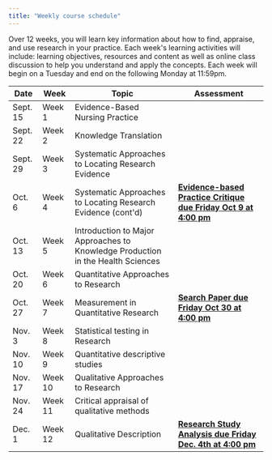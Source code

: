 ```yaml
---
title: "Weekly course schedule"
---
```


Over 12 weeks, you will learn key information about how to find, appraise, and use research in your practice. Each week's learning activities will include: learning objectives, resources and content as well as online class discussion to help you understand and apply the concepts. Each week will begin on a Tuesday and end on the following Monday at 11:59pm.

<table>
  <thead>
    <tr>
      <th>Date</th>
      <th>Week</th>
      <th>Topic</th>
      <th>Assessment</th>
    </tr>
  </thead>
  <tbody>
    <tr>
      <td>Sept. 15</td>
      <td>Week 1</td>
      <td>Evidence-Based Nursing Practice</td>
      <td></td>
    </tr>
    <tr>
      <td>Sept. 22</td>
      <td>Week 2</td>
      <td>Knowledge Translation</td>
      <td></td>
    </tr>
    <tr>
      <td>Sept. 29</td>
      <td>Week 3</td>
      <td>Systematic Approaches to Locating Research Evidence</td>
      <td></td>
    </tr>
    <tr>
      <td>Oct. 6</td>
      <td>Week 4</td>
      <td>Systematic Approaches to Locating Research Evidence (cont'd)</td>
      <td>
        <strong>
          <a
            target="_blank"
            href="https://q.utoronto.ca/courses/113018/assignments/172861"
          >
            Evidence-based Practice Critique due Friday Oct 9 at 4:00 pm
          </a>
        </strong>
      </td>
    </tr>
    <tr>
      <td>Oct. 13</td>
      <td>Week 5</td>
      <td>
        Introduction to Major Approaches to Knowledge Production in the Health
        Sciences
      </td>
      <td></td>
    </tr>
    <tr>
      <td>Oct. 20</td>
      <td>Week 6</td>
      <td>Quantitative Approaches to Research</td>
      <td></td>
    </tr>
    <tr>
      <td>Oct. 27</td>
      <td>Week 7</td>
      <td>Measurement in Quantitative Research</td>
      <td>
        <strong>
          <a
            target="_blank"
            href="https://q.utoronto.ca/courses/113018/assignments/172862"
          >
            Search Paper due Friday Oct 30 at 4:00 pm
          </a>
        </strong>
      </td>
    </tr>
    <tr>
      <td>Nov. 3</td>
      <td>Week 8</td>
      <td>Statistical testing in Research</td>
      <td></td>
    </tr>
    <tr>
      <td>Nov. 10</td>
      <td>Week 9</td>
      <td>Quantitative descriptive studies</td>
      <td></td>
    </tr>
    <tr>
      <td>Nov. 17</td>
      <td>Week 10</td>
      <td>Qualitative Approaches to Research</td>
      <td></td>
    </tr>
    <tr>
      <td>Nov. 24</td>
      <td>Week 11</td>
      <td>Critical appraisal of qualitative methods</td>
      <td></td>
    </tr>
    <tr>
      <td>Dec. 1</td>
      <td>Week 12</td>
      <td>Qualitative Description</td>
      <td>
        <strong>
          <a
            target="_blank"
            href="https://q.utoronto.ca/courses/113018/assignments/172863"
          >
            Research Study Analysis due Friday Dec. 4th at 4:00 pm
          </a>
        </strong>
      </td>
    </tr>
  </tbody>
</table>
